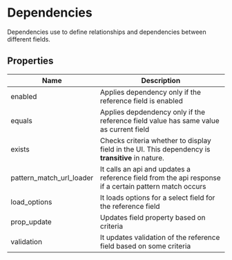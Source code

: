 # Dependencies

Dependencies use to define relationships and dependencies between different fields. 

## Properties

| Name         | Description                                        |
| ------------ | -------------------------------------------------- |
| enabled      | Applies dependency only if the reference field is enabled |
| equals       | Applies depdendency only if the reference field value has same value as current field |
| exists       | Checks criteria whether to display field in the UI. This dependency is **transitive** in nature. |
| pattern_match_url_loader | It calls an api and updates a reference field from the api response if a certain pattern match occurs |
| load_options | It loads options for a select field for the reference field |
| prop_update  | Updates field property based on criteria |
| validation   | It updates validation of the reference field based on some criteria |

